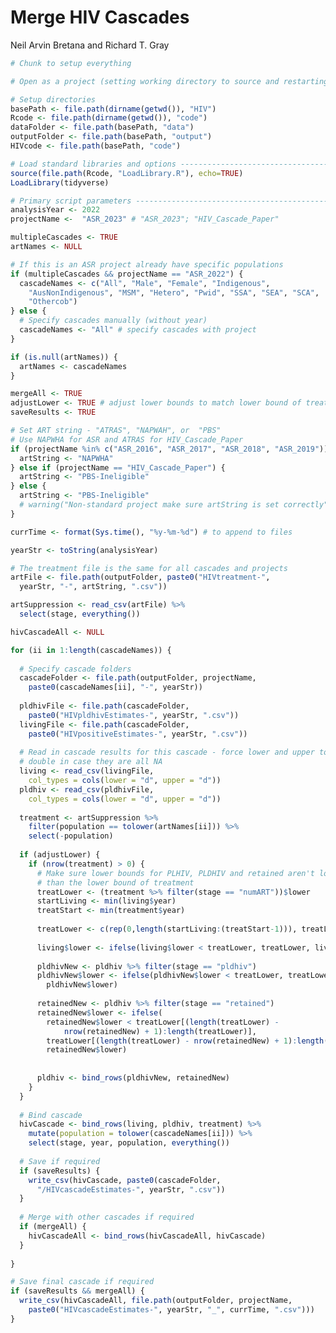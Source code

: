 Merge HIV Cascades
==================

Neil Arvin Bretana and Richard T. Gray

```r
# Chunk to setup everything

# Open as a project (setting working directory to source and restarting R)

# Setup directories
basePath <- file.path(dirname(getwd()), "HIV")
Rcode <- file.path(dirname(getwd()), "code") 
dataFolder <- file.path(basePath, "data")
outputFolder <- file.path(basePath, "output")
HIVcode <- file.path(basePath, "code") 

# Load standard libraries and options -----------------------------------------
source(file.path(Rcode, "LoadLibrary.R"), echo=TRUE)
LoadLibrary(tidyverse)

# Primary script parameters ---------------------------------------------------
analysisYear <- 2022
projectName <-  "ASR_2023" # "ASR_2023"; "HIV_Cascade_Paper"

multipleCascades <- TRUE
artNames <- NULL

# If this is an ASR project already have specific populations
if (multipleCascades && projectName == "ASR_2022") {
  cascadeNames <- c("All", "Male", "Female", "Indigenous", 
    "AusNonIndigenous", "MSM", "Hetero", "Pwid", "SSA", "SEA", "SCA", 
    "Othercob")
} else {
  # Specify cascades manually (without year)
  cascadeNames <- "All" # specify cascades with project 
}

if (is.null(artNames)) {
  artNames <- cascadeNames
}

mergeAll <- TRUE
adjustLower <- TRUE # adjust lower bounds to match lower bound of treatment
saveResults <- TRUE

# Set ART string - "ATRAS", "NAPWAH", or  "PBS"
# Use NAPWHA for ASR and ATRAS for HIV_Cascade_Paper
if (projectName %in% c("ASR_2016", "ASR_2017", "ASR_2018", "ASR_2019")) {
  artString <- "NAPWHA" 
} else if (projectName == "HIV_Cascade_Paper") {
  artString <- "PBS-Ineligible"
} else {
  artString <- "PBS-Ineligible"
  # warning("Non-standard project make sure artString is set correctly")
}

currTime <- format(Sys.time(), "%y-%m-%d") # to append to files

```

```r

yearStr <- toString(analysisYear)

# The treatment file is the same for all cascades and projects
artFile <- file.path(outputFolder, paste0("HIVtreatment-", 
  yearStr, "-", artString, ".csv"))

artSuppression <- read_csv(artFile) %>%
  select(stage, everything())

hivCascadeAll <- NULL

for (ii in 1:length(cascadeNames)) {
  
  # Specify cascade folders
  cascadeFolder <- file.path(outputFolder, projectName, 
    paste0(cascadeNames[ii], "-", yearStr))
  
  pldhivFile <- file.path(cascadeFolder, 
    paste0("HIVpldhivEstimates-", yearStr, ".csv"))
  livingFile <- file.path(cascadeFolder, 
    paste0("HIVpositiveEstimates-", yearStr, ".csv"))
  
  # Read in cascade results for this cascade - force lower and upper to be
  # double in case they are all NA
  living <- read_csv(livingFile, 
    col_types = cols(lower = "d", upper = "d"))
  pldhiv <- read_csv(pldhivFile, 
    col_types = cols(lower = "d", upper = "d"))
  
  treatment <- artSuppression %>%
    filter(population == tolower(artNames[ii])) %>%
    select(-population)
  
  if (adjustLower) {
    if (nrow(treatment) > 0) {
      # Make sure lower bounds for PLHIV, PLDHIV and retained aren't lower
      # than the lower bound of treatment
      treatLower <- (treatment %>% filter(stage == "numART"))$lower
      startLiving <- min(living$year)
      treatStart <- min(treatment$year)
      
      treatLower <- c(rep(0,length(startLiving:(treatStart-1))), treatLower)
      
      living$lower <- ifelse(living$lower < treatLower, treatLower, living$lower)
      
      pldhivNew <- pldhiv %>% filter(stage == "pldhiv")
      pldhivNew$lower <- ifelse(pldhivNew$lower < treatLower, treatLower,
        pldhivNew$lower)
      
      retainedNew <- pldhiv %>% filter(stage == "retained")
      retainedNew$lower <- ifelse(
        retainedNew$lower < treatLower[(length(treatLower) - 
            nrow(retainedNew) + 1):length(treatLower)], 
        treatLower[(length(treatLower) - nrow(retainedNew) + 1):length(treatLower)],
        retainedNew$lower)
      
      
      pldhiv <- bind_rows(pldhivNew, retainedNew)
    }
  }
  
  # Bind cascade
  hivCascade <- bind_rows(living, pldhiv, treatment) %>%
    mutate(population = tolower(cascadeNames[ii])) %>%
    select(stage, year, population, everything())
  
  # Save if required
  if (saveResults) {
    write_csv(hivCascade, paste0(cascadeFolder, 
      "/HIVcascadeEstimates-", yearStr, ".csv"))
  }
  
  # Merge with other cascades if required
  if (mergeAll) {
    hivCascadeAll <- bind_rows(hivCascadeAll, hivCascade)
  }
  
}

# Save final cascade if required
if (saveResults && mergeAll) {
  write_csv(hivCascadeAll, file.path(outputFolder, projectName,
    paste0("HIVcascadeEstimates-", yearStr, "_", currTime, ".csv")))
}

```

